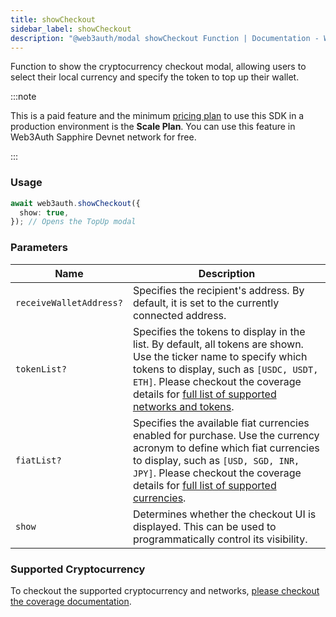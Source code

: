 ```yaml
---
title: showCheckout
sidebar_label: showCheckout
description: "@web3auth/modal showCheckout Function | Documentation - Web3Auth"
---
```


Function to show the cryptocurrency checkout modal, allowing users to select their local currency
and specify the token to top up their wallet.

:::note

This is a paid feature and the minimum [pricing plan](https://web3auth.io/pricing.html) to use this
SDK in a production environment is the **Scale Plan**. You can use this feature in Web3Auth Sapphire
Devnet network for free.

:::

### Usage

```ts
await web3auth.showCheckout({
  show: true,
}); // Opens the TopUp modal
```

### Parameters

| Name                    | Description                                                                                                                                                                                                                                                                                                |
| ----------------------- | ---------------------------------------------------------------------------------------------------------------------------------------------------------------------------------------------------------------------------------------------------------------------------------------------------------- |
| `receiveWalletAddress?` | Specifies the recipient's address. By default, it is set to the currently connected address.                                                                                                                                                                                                               |
| `tokenList?`            | Specifies the tokens to display in the list. By default, all tokens are shown. Use the ticker name to specify which tokens to display, such as `[USDC, USDT, ETH]`. Please checkout the coverage details for [full list of supported networks and tokens](/docs/features/topup#network-coverage).          |
| `fiatList?`             | Specifies the available fiat currencies enabled for purchase. Use the currency acronym to define which fiat currencies to display, such as `[USD, SGD, INR, JPY]`. Please checkout the coverage details for [full list of supported currencies](/docs/features/topup#country-and-payment-method-coverage). |
| `show`                  | Determines whether the checkout UI is displayed. This can be used to programmatically control its visibility.                                                                                                                                                                                              |

### Supported Cryptocurrency

To checkout the supported cryptocurrency and networks,
[please checkout the coverage documentation](/docs/features/topup#coverage).
